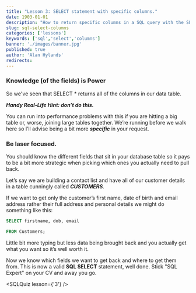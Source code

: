 ```yaml
---
title: "Lesson 3: SELECT statement with specific columns."
date: 1903-01-01
description: "How to return specific columns in a SQL query with the SLEECT statement."
slug: sql-select-columns
categories: ['lessons']
keywords: ['sql','select','columns']
banner: './images/banner.jpg'
published: true
author: 'Alan Hylands'
redirects:
---
```


### Knowledge (of the fields) is Power

So we've seen that SELECT * returns all of the columns in our data table.

_**Handy Real-Life Hint: don&#8217;t do this.**_

You can run into performance problems with this if you are hitting a big table or, worse, joining large tables together. We&#8217;re running before we walk here so I&#8217;ll advise being a bit more _**specific**_ in your request.

### Be laser focused.

You should know the different fields that sit in your database table so it pays to be a bit more strategic when picking which ones you actually need to pull back.

Let&#8217;s say we are building a contact list and have all of our customer details in a table cunningly called _**CUSTOMERS**_.

If we want to get only the customer&#8217;s first name, date of birth and email address rather their full address and personal details we might do something like this:

```sql
SELECT firstname, dob, email

FROM Customers;
```

Little bit more typing but less data being brought back and you actually get what you want so it&#8217;s well worth it.

Now we know which fields we want to get back and where to get them from. This is now a valid **SQL SELECT** statement, well done. Stick "SQL Expert" on your CV and away you go.

<SQLQuiz lesson={'3'} /> 